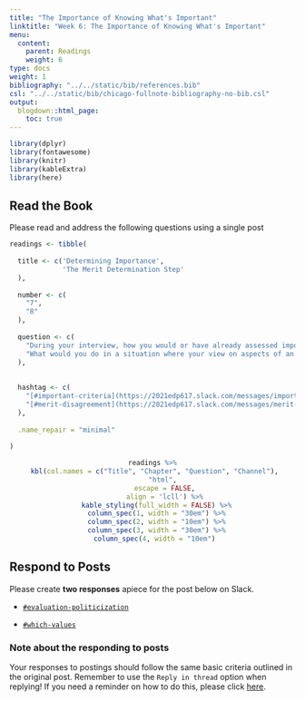 ```yaml
---
title: "The Importance of Knowing What's Important"
linktitle: "Week 6: The Importance of Knowing What's Important"
menu:
  content:
    parent: Readings
    weight: 6
type: docs
weight: 1
bibliography: "../../static/bib/references.bib"
csl: "../../static/bib/chicago-fullnote-bibliography-no-bib.csl"
output:
  blogdown::html_page:
    toc: true
---
```


<style>
  .hvr-sweep-to-left {
    display: inline-block;
    vertical-align: middle;
    -webkit-transform: perspective(1px) translateZ(0);
    transform: perspective(1px) translateZ(0);
    box-shadow: 0 0 1px rgba(0, 0, 0, 0);
    position: relative;
    -webkit-transition-property: color;
    transition-property: color;
    -webkit-transition-duration: 0.25s;
    transition-duration: 0.25s;
  }

.hvr-sweep-to-left:before {
  content: "";
  position: absolute;
  z-index: -1;
  top: 0;
  left: 0;
  right: 0;
  bottom: 0;
  background: #175676;
    -webkit-transform: scaleX(0);
  transform: scaleX(0);
  -webkit-transform-origin: 100% 50%;
  transform-origin: 100% 50%;
  -webkit-transition-property: transform;
  transition-property: transform;
  -webkit-transition-duration: 0.3s;
  transition-duration: 0.3s;
  -webkit-transition-timing-function: ease-out;
  transition-timing-function: ease-out;
}

.hvr-sweep-to-left:hover, .hvr-sweep-to-left:focus, .hvr-sweep-to-left:active {
  color: white;
}

.hvr-sweep-to-left:hover:before, .hvr-sweep-to-left:focus:before, .hvr-sweep-to-left:active:before {
  -webkit-transform: scaleX(1);
  transform: scaleX(1);
}
</style>
  
```r
library(dplyr)
library(fontawesome)
library(knitr)
library(kableExtra)
library(here)
```

## Read the Book

Please read and address the following questions using a single post

```r

readings <- tibble(
  
  title <- c('Determining Importance',
             'The Merit Determination Step'
  ),
  
  number <- c(
    "7",
    "8"
  ),
  
  question <- c(
    "During your interview, how you would or have already assessed important criteria?",
    "What would you do in a situation where your view on aspects of an evaluation have merit but your sponsor does not. Remember that you as the evaluator are the expert *but* the sponsor is the person who hired you."
  ),
  
  
  hashtag <- c(
    "[#important-criteria](https://2021edp617.slack.com/messages/important-criteria){target='_blank'}",
    "[#merit-disagreement](https://2021edp617.slack.com/messages/merit-disagreement){target='_blank'}"
  ),
  
  .name_repair = "minimal"
  
)

```

<center>
```r
readings %>%
  kbl(col.names = c("Title", "Chapter", "Question", "Channel"), 
      "html", 
      escape = FALSE,
      align = 'lcll') %>%
  kable_styling(full_width = FALSE) %>%
  column_spec(1, width = "30em") %>%
  column_spec(2, width = "10em") %>%
  column_spec(3, width = "30em") %>%
  column_spec(4, width = "10em") 
```
</center>

<!--
## Read a Paper

```r

papers <- tibble(
  
  title <- c('Valuing, Evaluation Methods, and the
Politicization of the Evaluation Process'
  ),
  
  Citation <- c(
    "Chelimsky (2012)"
  ),
  
  question <- c(
    "Assume that there is some level of politicization of the evaluative process in government. How egregious do you think this is? Provide some evidence in your narrative regarding  specific programs and how you currently see/ have seen this politicization in action."
  ),
  
  hashtag <- c(
    "[#evaluation-politicization](https://2021edp617.slack.com/messages/evaluation-politicization){target='_blank'}"
  ),
  
  .name_repair = "minimal"
  
)

```

<center>
```r
papers %>%
  kbl(col.names = c("Title", "Chapter", "Question", "Channel"), 
      "html", 
      escape = FALSE,
      align = 'lcll') %>%
  kable_styling(full_width = FALSE) %>%
  column_spec(1, width = "30em") %>%
  column_spec(2, width = "10em") %>%
  column_spec(3, width = "30em") %>%
  column_spec(4, width = "10em") 
```
</center>


```r
loc <- here::here("static", "readings", "Chelimsky (2012).pdf")

downloadthis::download_file(
  path = loc,
  output_name = "Chelimsky (2012)",
  button_label = "Download the Paper",
  button_type = "default",
  has_icon = TRUE,
  icon = "fa fa-save",
  class = "hvr-sweep-to-left"
  )
```
-->

## Respond to Posts
Please create **two responses** apiece for the post below on Slack. 

- [`#evaluation-politicization`](https://2021edp617.slack.com/messages/evaluation-politicization){target='_blank'}

- [`#which-values`](https://2021edp617.slack.com/messages/which-values){target='_blank'}

### Note about the responding to posts 
Your responses to postings should follow the same basic criteria outlined in the original post. Remember to use the `Reply in thread` option when replying! If you need a reminder on how to do this, please click [here](/lesson/02-lesson/#responses).

